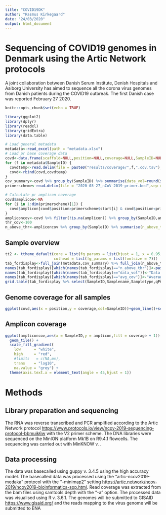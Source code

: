 ```yaml
---
title: "COVID19DK"
author: "Rasmus Kirkegaard"
date: "24/03/2020"
output: html_document
---
```


# Sequencing of COVID19 genomes in Denmark using the Artic Network protocols
A joint collaboration between Danish Serum Institute, Denish Hospitals and Aalborg University has aimed to sequence all the corona virus genomes from Danish patients during the COVID19 outbreak. The first Danish case was reported February 27 2020. 

```r
knitr::opts_chunk$set(echo = TRUE)
```

```r
library(ggplot2)
library(dplyr)
library(readxl)
library(gridExtra)
library(data.table)
```

```r
# Load general metadata
metadata<-read_excel(path = "metadata.xlsx")
# Load pr base coverage data
covd<-data.frame(scaffold=NULL,position=NULL,coverage=NULL,SampleID=NULL)
for (f in metadata$SampleID) {
  covdtemp<-read.delim(file = paste0("results/coverage/",f,".cov.tsv"),sep = "\t",header = T) %>% mutate(SampleID=f)
  covd<-rbind(covd,covdtemp)
}
cov_summary<-covd %>% group_by(SampleID) %>% summarise(data_vol=round(sum(coverage)/10^6),avg_cov=round(sum(coverage)/max(position)),zeros=length(which(coverage==0)))
primerscheme<-read.delim(file = "2020-03-27_nCoV-2019-primer.bed",sep = "\t",header = F,col.names = c("track","start","end","amplicon"))

# Calculate pr amplicon coverage
covd$amplicon<-NA
for (i in 1:dim(primerscheme)[1]) {
  covd$amplicon[covd$position>primerscheme$start[i] & covd$position<primerscheme$end[i]]<-as.character(primerscheme$amplicon[i])
}
ampliconcov<-covd %>% filter(!is.na(amplicon)) %>% group_by(SampleID,amplicon) %>% summarise(coverage=mean(coverage))
thr_cov<-100
n_above_thr<-ampliconcov %>% group_by(SampleID) %>% summarise(n_above_thr=length(which(coverage>thr_cov)))
```

## Sample overview

```r
tt2 <- ttheme_default(core = list(fg_params = list(hjust = 1, x = 0.95, fontsize = 12)),
                      colhead = list(fg_params = list(fontsize = 7)))
tab_fordisplay<-full_join(metadata,cov_summary) %>% full_join(n_above_thr)
names(tab_fordisplay)[which(names(tab_fordisplay)=="n_above_thr")]<-paste0('# amplicons\nabove ',thr_cov,"x\ncoverage")
names(tab_fordisplay)[which(names(tab_fordisplay)=="data_vol")]<-"Data (Mbp)"
names(tab_fordisplay)[which(names(tab_fordisplay)=="avg_cov")]<-"Average\ncoverage"
grid.table(tab_fordisplay %>% select(SampleID,Samplename,Sampletype,qPCR_Ct,Primetscheme,`Data (Mbp)`,`Average\ncoverage`,paste0('# amplicons\nabove ',thr_cov,"x\ncoverage")), rows= NULL, theme = tt2)
```

## Genome coverage for all samples

```r
ggplot(covd,aes(x = position,y = coverage,col=SampleID))+geom_line()+scale_y_log10()+theme(legend.position = "bottom")
```

## Amplicon coverage
```r
ggplot(ampliconcov,aes(x = SampleID,y = amplicon,fill = coverage + 1)) + 
  geom_tile() +
  scale_fill_gradient(
    low      = "white",
    high     = "red",
    #limits   = c(NA,mx),
    trans    = "log10",
    na.value = "grey") +
  theme(axis.text.x = element_text(angle = 45,hjust = 1))
```



# Methods
## Library preparation and sequencing
The RNA was reverse transcribed and PCR amplified according to the Artic Network protocol [https://www.protocols.io/view/ncov-2019-sequencing-protocol-bbmuik6w](https://www.protocols.io/view/ncov-2019-sequencing-protocol-bbmuik6w) with the V2 primer scheme. The DNA libraries were sequenced on the MinION platform Mk1B on R9.4.1 flowcells. The sequencing was carried out with MinKNOW v. .

## Data processing
The data was basecalled using guppy v. 3.4.5 using the high accuracy model. The basecalled data was processed using the "artic-ncov2019-medaka" protocol with the "--minimap2" setting  [https://artic.network/ncov-2019/ncov2019-bioinformatics-sop.html](https://artic.network/ncov-2019/ncov2019-bioinformatics-sop.html). Read coverage was extracted from the bam files using samtools depth with the "-a" option. The processed data was visualised using R v. 3.6.1. The genomes will be submitted to GISAID [https://www.gisaid.org/](https://www.gisaid.org/) and the reads mapping to the virus genome will be submitted to ENA

